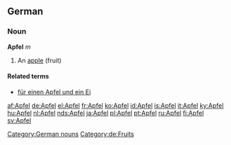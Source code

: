 ==German==
===Noun===
'''Apfel''' ''m''
#An [[apple]] (fruit)

====Related terms====
*[[für einen Apfel und ein Ei]]

{{de-decl-noun|Apfel|Äpfel|Apfels|Äpfel|Apfel|Äpfeln|Apfel|Äpfel}}

[[Category:German nouns]] [[Category:de:Fruits]]

[[af:Apfel]]
[[de:Apfel]]
[[el:Apfel]]
[[fr:Apfel]]
[[ko:Apfel]]
[[id:Apfel]]
[[is:Apfel]]
[[it:Apfel]]
[[ky:Apfel]]
[[hu:Apfel]]
[[nl:Apfel]]
[[nds:Apfel]]
[[ja:Apfel]]
[[pl:Apfel]]
[[pt:Apfel]]
[[ru:Apfel]]
[[fi:Apfel]]
[[sv:Apfel]]
